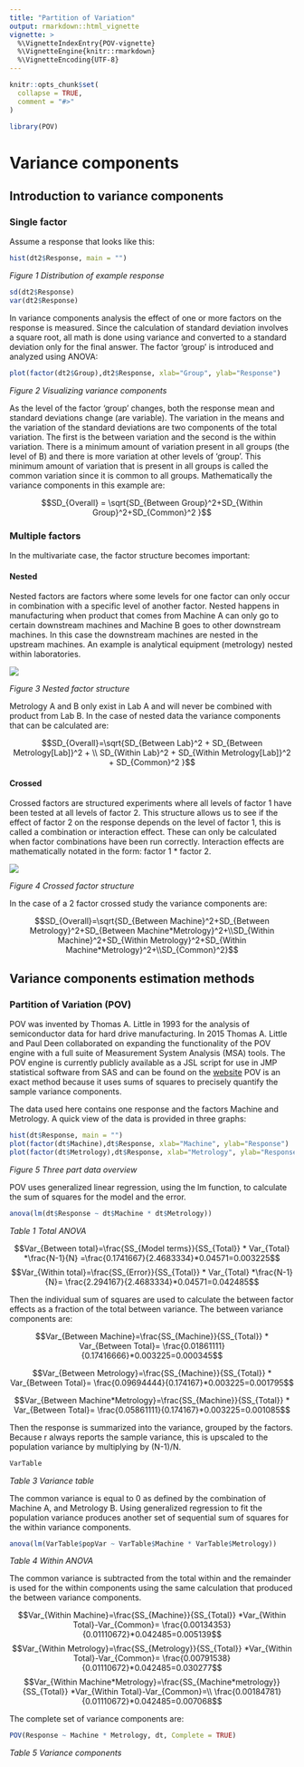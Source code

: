 ```yaml
---
title: "Partition of Variation"
output: rmarkdown::html_vignette
vignette: >
  %\VignetteIndexEntry{POV-vignette}
  %\VignetteEngine{knitr::rmarkdown}
  %\VignetteEncoding{UTF-8}
---
```


```r
knitr::opts_chunk$set(
  collapse = TRUE,
  comment = "#>"
)
```

```r
library(POV)
```

# Variance components
## Introduction to variance components
### Single factor
Assume a response that looks like this:

```r
hist(dt2$Response, main = "")
```

*Figure 1 Distribution of example response*

```r
sd(dt2$Response)
var(dt2$Response)
```
In variance components analysis the effect of one or more factors on the response is measured. Since the calculation of standard deviation involves a square root, all math is done using variance and converted to a standard deviation only for the final answer. The factor ‘group’ is introduced and analyzed using ANOVA:
```r
plot(factor(dt2$Group),dt2$Response, xlab="Group", ylab="Response")
```

*Figure 2 Visualizing variance components*

As the level of the factor ‘group’ changes, both the response mean and standard deviations change (are variable). The variation in the means and the variation of the standard deviations are two components of the total variation. The first is the between variation and the second is the within variation.
There is a minimum amount of variation present in all groups (the level of B) and there is more variation at other levels of ‘group’. This minimum amount of variation that is present in all groups is called the common variation since it is common to all groups.
Mathematically the variance components in this example are:

$$SD_{Overall} = \sqrt{SD_{Between Group}^2+SD_{Within Group}^2+SD_{Common}^2 }$$


### Multiple factors
In the multivariate case, the factor structure becomes important:

#### Nested
Nested factors are factors where some levels for one factor can only occur in combination with a specific level of another factor. Nested happens in manufacturing when product that comes from Machine A can only go to certain downstream machines and Machine B goes to other downstream machines. In this case the downstream machines are nested in the upstream machines. An example is analytical equipment (metrology) nested within laboratories.

![](nested.png) 

*Figure 3 Nested factor structure*

Metrology A and B only exist in Lab A and will never be combined with product from Lab B. In the case of nested data the variance components that can be calculated are:

$$SD_{Overall}=\sqrt{SD_{Between Lab}^2 + SD_{Between Metrology[Lab]}^2 + \\ SD_{Within Lab}^2 + SD_{Within Metrology[Lab]}^2 + SD_{Common}^2 }$$

#### Crossed
Crossed factors are structured experiments where all levels of factor 1 have been tested at all levels of factor 2. This structure allows us to see if the effect of factor 2 on the response depends on the level of factor 1, this is called a combination or interaction effect. These can only be calculated when factor combinations have been run correctly. Interaction effects are mathematically notated in the form: factor 1 * factor 2.

![](crossed.png) 
 
*Figure 4 Crossed factor structure*

In the case of a 2 factor crossed study the variance components are:

$$SD_{Overall}=\sqrt{SD_{Between Machine}^2+SD_{Between Metrology}^2+SD_{Between Machine*Metrology}^2+\\SD_{Within Machine}^2+SD_{Within Metrology}^2+SD_{Within Machine*Metrology}^2+\\SD_{Common}^2}$$

## Variance components estimation methods
### Partition of Variation (POV)
POV was invented by Thomas A. Little in 1993 for the analysis of semiconductor data for hard drive manufacturing. In 2015 Thomas A. Little and Paul Deen collaborated on expanding the functionality of the POV engine with a full suite of Measurement System Analysis (MSA) tools. The POV engine is currently publicly available as a JSL script for use in JMP statistical software from SAS and can be found on the [website](https://thomasalittleconsulting.com)
POV is an exact method because it uses sums of squares to precisely quantify the sample variance components.

The data used here contains one response and the factors Machine and Metrology. A quick view of the data is provided in three graphs:
```r
hist(dt$Response, main = "")
plot(factor(dt$Machine),dt$Response, xlab="Machine", ylab="Response")
plot(factor(dt$Metrology),dt$Response, xlab="Metrology", ylab="Response")
```

*Figure 5 Three part data overview*

POV uses generalized linear regression, using the lm function, to calculate the sum of squares for the model and the error.
```r
anova(lm(dt$Response ~ dt$Machine * dt$Metrology))
```

*Table 1 Total ANOVA*

$$Var_{Between total}=\frac{SS_{Model terms}}{SS_{Total}} * Var_{Total}  *\frac{N-1}{N} =\frac{0.1741667}{2.4683334}*0.04571=0.003225$$
$$Var_{Within total}=\frac{SS_{Error}}{SS_{Total}} * Var_{Total} *\frac{N-1}{N}= \frac{2.294167}{2.4683334}*0.04571=0.042485$$

Then the individual sum of squares are used to calculate the between factor effects as a fraction of the total between variance. 
The between variance components are:

$$Var_{Between Machine}=\frac{SS_{Machine}}{SS_{Total}} * Var_{Between Total}= \frac{0.01861111}{0.17416666}*0.003225=0.000345$$

$$Var_{Between Metrology}=\frac{SS_{Machine}}{SS_{Total}} * Var_{Between Total}= \frac{0.09694444}{0.174167}*0.003225=0.001795$$

$$Var_{Between Machine*Metrology}=\frac{SS_{Machine}}{SS_{Total}} * Var_{Between Total}= \frac{0.05861111}{0.174167}*0.003225=0.001085$$

Then the response is summarized into the variance, grouped by the factors. Because r always reports the sample variance, this is upscaled to the population variance by multiplying by (N-1)/N.


```r
VarTable
```

*Table 3 Variance table*

The common variance is equal to 0 as defined by the combination of Machine A, and Metrology B.
Using generalized regression to fit the population variance produces another set of sequential sum of squares for the within variance components.

```r
anova(lm(VarTable$popVar ~ VarTable$Machine * VarTable$Metrology))
```

*Table 4 Within ANOVA*

The common variance is subtracted from the total within and the remainder is used for the within components using the same calculation that produced the between variance components.

$$Var_{Within Machine}=\frac{SS_{Machine}}{SS_{Total}} *Var_{Within Total}-Var_{Common}= \frac{0.00134353}{0.01110672}*0.042485=0.005139$$
$$Var_{Within Metrology}=\frac{SS_{Metrology}}{SS_{Total}} *Var_{Within Total}-Var_{Common}= \frac{0.00791538}{0.01110672}*0.042485=0.030277$$
$$Var_{Within Machine*Metrology}=\frac{SS_{Machine*metrology}}{SS_{Total}} *Var_{Within Total}-Var_{Common}=\\ \frac{0.00184781}{0.01110672}*0.042485=0.007068$$

The complete set of variance components are:

```r
POV(Response ~ Machine * Metrology, dt, Complete = TRUE)
```

*Table 5 Variance components*
